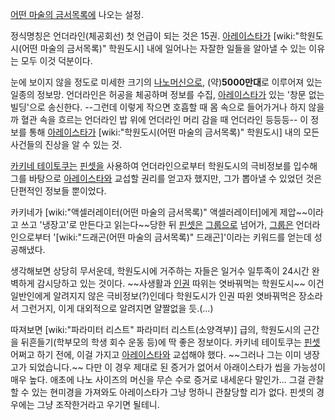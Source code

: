 [[어떤 마술의 금서목록]]에 나오는 설정.

정식명칭은 언더라인(체공회선)
첫 언급이 되는 것은 15권. [[아레이스타]]가 [wiki:"학원도시(어떤 마술의 금서목록)" 학원도시] 내에 일어나는 자잘한 일들을 알아낼 수 있는 이유는 모두 이것 덕분이다.

눈에 보이지 않을 정도로 미세한 크기의 [[나노머신]]으로, (약)'''5000만대'''로 이루어져 있는 일종의 정보망. 언더라인은 허공을 체공하며 정보를 수집, [[아레이스타]]가 있는 '창문 없는 빌딩'으로 송신한다. --그런데 이렇게 작으면 호흡할 때 몸 속으로 들어가거나 하지 않을까 혈관 속을 흐르는 언더라인 밥 위에 언더라인 머리 감을 때 언더라인 등등등--
이 정보를 통해 [[아레이스타]]가 [wiki:"학원도시(어떤 마술의 금서목록)" 학원도시] 내의 모든 사건들의 진상을 알 수 있는 것.

[[카키네 테이토쿠]]는 [[핀셋]]을 사용하여 언더라인으로부터 학원도시의 극비정보를 입수해 그를 바탕으로 [[아레이스타]]와 교섭할 권리를 얻고자 했지만, 그가 뽑아낼 수 있었던 것은 단편적인 정보들 뿐이었다.

카키네가 [wiki:"액셀러레이터(어떤 마술의 금서목록)" 액셀러레이터]에게 제압~~이라고 쓰고 '냉장고'로 만든다고 읽는다~~당한 뒤 [[핀셋]]은 [[그룹]]으로 넘어가, [[그룹]]은 언더라인으로부터 '[wiki:"드래곤(어떤 마술의 금서목록)" 드래곤]'이라는 키워드를 얻는데 성공해냈다.


생각해보면 상당히 무서운데, 학원도시에 거주하는 자들은 일거수 일투족이 24시간 완벽하게 감시당하고 있는 것이다. ~~사생활과 [[인권]] 따위는 엿바꿔먹는 학원도시~~ 이건 일반인에게 알려지지 않은 극비정보(?)인데다 학원도시가 인권 따윈 엿바꿔먹은 장소라서 그런거지, 이게 대외적으로 알려지면 얄짤없을 듯.(...)

따져보면 [wiki:"파라미터 리스트" 파라미터 리스트(소양격부)] 급의, 학원도시의 근간을 뒤흔들기(학부모의 학생 회수 운동 등)에 딱 좋은 정보이다. 카키네 테이토쿠는 [[핀셋]] 어쩌고 하기 전에, 이걸 가지고 [[아레이스타]]와 교섭해야 했다. ~~그러나 그는 이미 냉장고가 되었습니다.~~ 다만 이 경우 제대로 된 증거가 없어서 아래이스타가 씹을 가능성이 매우 높다. 애초에 나노 사이즈의 
머신을 무슨 수로 증거로 내세운다 말인가... 그걸 관찰 할 수 있는 현미경을 가져와도 아레이스타가 그냥 멍하니 관찰당할 리가 없다. 핀셋의 경우에는 그냥 조작한거라고 우기면 될테니.
